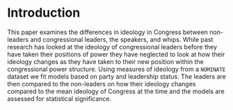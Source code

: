 <!-- The {.unnumbered} option here means that the introduction will be "Chapter 0." -->

# Introduction {.unnumbered}

This paper examines the differences in ideology in Congress between non-leaders and congressional leaders, the speakers, and whips. While past research has looked at the ideology of congressional leaders before they have taken their positions of power they have neglected to look at how their ideology changes as they have taken to their new position within the congressional power structure. Using measures of ideology from a `NOMINATE` dataset we fit models based on party and leadership status. The leaders are then compared to the non-leaders on how their ideology changes compared to the mean ideology of Congress at the time and the models are assessed for statistical significance. 